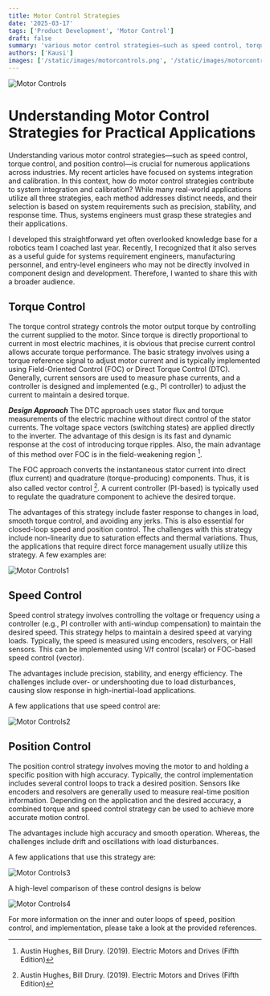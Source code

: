 ```yaml
---
title: Motor Control Strategies
date: '2025-03-17'
tags: ['Product Development', 'Motor Control']
draft: false
summary: 'various motor control strategies—such as speed control, torque control, and position control.'
authors: ['Kausi']
images: ['/static/images/motorcontrols.png', '/static/images/motorcontrols1.png', '/static/images/motorcontrols2.png', '/static/images/motorcontrols3.png', '/static/images/motorcontrols4.png']
---
```


![Motor Controls](/static/images/motorcontrols.png)

# Understanding Motor Control Strategies for Practical Applications
Understanding various motor control strategies—such as speed control, torque control, and position control—is crucial for numerous applications across industries. My recent articles have focused on systems integration and calibration. In this context, how do motor control strategies contribute to system integration and calibration? While many real-world applications utilize all three strategies, each method addresses distinct needs, and their selection is based on system requirements such as precision, stability, and response time. Thus, systems engineers must grasp these strategies and their applications.

I developed this straightforward yet often overlooked knowledge base for a robotics team I coached last year. Recently, I recognized that it also serves as a useful guide for systems requirement engineers, manufacturing personnel, and entry-level engineers who may not be directly involved in component design and development. Therefore, I wanted to share this with a broader audience.
## Torque Control

The torque control strategy controls the motor output torque by controlling the current supplied to the motor. Since torque is directly proportional to current in most electric machines, it is obvious that precise current control allows accurate torque performance. The basic strategy involves using a torque reference signal to adjust motor current and is typically implemented using Field-Oriented Control (FOC) or Direct Torque Control (DTC). Generally, current sensors are used to measure phase currents, and a controller is designed and implemented (e.g., PI controller) to adjust the current to maintain a desired torque.

_**Design Approach**_
The DTC approach uses stator flux and torque measurements of the electric machine without direct control of the stator currents. The voltage space vectors (switching states) are applied directly to the inverter. The advantage of this design is its fast and dynamic response at the cost of introducing torque ripples. Also, the main advantage of this method over FOC is in the field-weakening region [^1].

The FOC approach converts the instantaneous stator current into direct (flux current) and quadrature (torque-producing) components. Thus, it is also called vector control [^1]. A current controller (PI-based) is typically used to regulate the quadrature component to achieve the desired torque.

The advantages of this strategy include faster response to changes in load, smooth torque control, and avoiding any jerks. This is also essential for closed-loop speed and position control. The challenges with this strategy include non-linearity due to saturation effects and thermal variations. Thus, the applications that require direct force management usually utilize this strategy. A few examples are:

![Motor Controls1](/static/images/motorcontrols1.png)

## Speed Control

Speed control strategy involves controlling the voltage or frequency using a controller (e.g., PI controller with anti-windup compensation) to maintain the desired speed. This strategy helps to maintain a desired speed at varying loads. Typically, the speed is measured using encoders, resolvers, or Hall sensors. This can be implemented using V/f control (scalar) or FOC-based speed control (vector).

The advantages include precision, stability, and energy efficiency. The challenges include over- or undershooting due to load disturbances, causing slow response in high-inertial-load applications.

A few applications that use speed control are:

![Motor Controls2](/static/images/motorcontrols2.png)

## Position Control

The position control strategy involves moving the motor to and holding a specific position with high accuracy. Typically, the control implementation includes several control loops to track a desired position. Sensors like encoders and resolvers are generally used to measure real-time position information. Depending on the application and the desired accuracy, a combined torque and speed control strategy can be used to achieve more accurate motion control. 

The advantages include high accuracy and smooth operation. Whereas, the challenges include drift and oscillations with load disturbances.

A few applications that use this strategy are:

![Motor Controls3](/static/images/motorcontrols3.png)

A high-level comparison of these control designs is below

![Motor Controls4](/static/images/motorcontrols4.png)

For more information on the inner and outer loops of speed, position control, and implementation, please take a look at the provided references.

[^1]: Austin Hughes, Bill Drury. (2019). Electric Motors and Drives (Fifth Edition)
[^2]: Mastering motor control: motor control 101. https://www.embedded.com/mastering-motor-control-motor-control-101/

